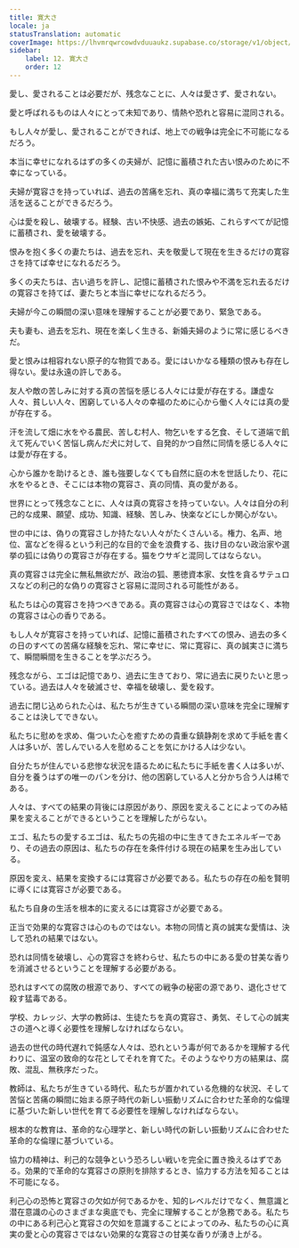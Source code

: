 ```yaml
---
title: 寛大さ
locale: ja
statusTranslation: automatic
coverImage: https://lhvmrqwrcowdvduuaukz.supabase.co/storage/v1/object/public/strapi-uploads/small_cover-educacion-fundamental.webp-2d51a7828a2b1309555be27f7e2a61a0.webp
sidebar:
    label: 12. 寛大さ
    order: 12
---
```

愛し、愛されることは必要だが、残念なことに、人々は愛さず、愛されない。

愛と呼ばれるものは人々にとって未知であり、情熱や恐れと容易に混同される。

もし人々が愛し、愛されることができれば、地上での戦争は完全に不可能になるだろう。

本当に幸せになれるはずの多くの夫婦が、記憶に蓄積された古い恨みのために不幸になっている。

夫婦が寛容さを持っていれば、過去の苦痛を忘れ、真の幸福に満ちて充実した生活を送ることができるだろう。

心は愛を殺し、破壊する。経験、古い不快感、過去の嫉妬、これらすべてが記憶に蓄積され、愛を破壊する。

恨みを抱く多くの妻たちは、過去を忘れ、夫を敬愛して現在を生きるだけの寛容さを持てば幸せになれるだろう。

多くの夫たちは、古い過ちを許し、記憶に蓄積された恨みや不満を忘れ去るだけの寛容さを持てば、妻たちと本当に幸せになれるだろう。

夫婦が今この瞬間の深い意味を理解することが必要であり、緊急である。

夫も妻も、過去を忘れ、現在を楽しく生きる、新婚夫婦のように常に感じるべきだ。

愛と恨みは相容れない原子的な物質である。愛にはいかなる種類の恨みも存在し得ない。愛は永遠の許しである。

友人や敵の苦しみに対する真の苦悩を感じる人々には愛が存在する。謙虚な人々、貧しい人々、困窮している人々の幸福のために心から働く人々には真の愛が存在する。

汗を流して畑に水をやる農民、苦しむ村人、物乞いをする乞食、そして道端で飢えて死んでいく苦悩し病んだ犬に対して、自発的かつ自然に同情を感じる人々には愛が存在する。

心から誰かを助けるとき、誰も強要しなくても自然に庭の木を世話したり、花に水をやるとき、そこには本物の寛容さ、真の同情、真の愛がある。

世界にとって残念なことに、人々は真の寛容さを持っていない。人々は自分の利己的な成果、願望、成功、知識、経験、苦しみ、快楽などにしか関心がない。

世の中には、偽りの寛容さしか持たない人々がたくさんいる。権力、名声、地位、富などを得るという利己的な目的で金を浪費する、抜け目のない政治家や選挙の狐には偽りの寛容さが存在する。猫をウサギと混同してはならない。

真の寛容さは完全に無私無欲だが、政治の狐、悪徳資本家、女性を貪るサテュロスなどの利己的な偽りの寛容さと容易に混同される可能性がある。

私たちは心の寛容さを持つべきである。真の寛容さは心の寛容さではなく、本物の寛容さは心の香りである。

もし人々が寛容さを持っていれば、記憶に蓄積されたすべての恨み、過去の多くの日のすべての苦痛な経験を忘れ、常に幸せに、常に寛容に、真の誠実さに満ちて、瞬間瞬間を生きることを学ぶだろう。

残念ながら、エゴは記憶であり、過去に生きており、常に過去に戻りたいと思っている。過去は人々を破滅させ、幸福を破壊し、愛を殺す。

過去に閉じ込められた心は、私たちが生きている瞬間の深い意味を完全に理解することは決してできない。

私たちに慰めを求め、傷ついた心を癒すための貴重な鎮静剤を求めて手紙を書く人は多いが、苦しんでいる人を慰めることを気にかける人は少ない。

自分たちが住んでいる悲惨な状況を語るために私たちに手紙を書く人は多いが、自分を養うはずの唯一のパンを分け、他の困窮している人と分かち合う人は稀である。

人々は、すべての結果の背後には原因があり、原因を変えることによってのみ結果を変えることができるということを理解したがらない。

エゴ、私たちの愛するエゴは、私たちの先祖の中に生きてきたエネルギーであり、その過去の原因は、私たちの存在を条件付ける現在の結果を生み出している。

原因を変え、結果を変換するには寛容さが必要である。私たちの存在の船を賢明に導くには寛容さが必要である。

私たち自身の生活を根本的に変えるには寛容さが必要である。

正当で効果的な寛容さは心のものではない。本物の同情と真の誠実な愛情は、決して恐れの結果ではない。

恐れは同情を破壊し、心の寛容さを終わらせ、私たちの中にある愛の甘美な香りを消滅させるということを理解する必要がある。

恐れはすべての腐敗の根源であり、すべての戦争の秘密の源であり、退化させて殺す猛毒である。

学校、カレッジ、大学の教師は、生徒たちを真の寛容さ、勇気、そして心の誠実さの道へと導く必要性を理解しなければならない。

過去の世代の時代遅れで鈍感な人々は、恐れという毒が何であるかを理解する代わりに、温室の致命的な花としてそれを育てた。そのようなやり方の結果は、腐敗、混乱、無秩序だった。

教師は、私たちが生きている時代、私たちが置かれている危機的な状況、そして苦悩と苦痛の瞬間に始まる原子時代の新しい振動リズムに合わせた革命的な倫理に基づいた新しい世代を育てる必要性を理解しなければならない。

根本的な教育は、革命的な心理学と、新しい時代の新しい振動リズムに合わせた革命的な倫理に基づいている。

協力の精神は、利己的な競争という恐ろしい戦いを完全に置き換えるはずである。効果的で革命的な寛容さの原則を排除するとき、協力する方法を知ることは不可能になる。

利己心の恐怖と寛容さの欠如が何であるかを、知的レベルだけでなく、無意識と潜在意識の心のさまざまな奥底でも、完全に理解することが急務である。私たちの中にある利己心と寛容さの欠如を意識することによってのみ、私たちの心に真実の愛と心の寛容さではない効果的な寛容さの甘美な香りが湧き上がる。

